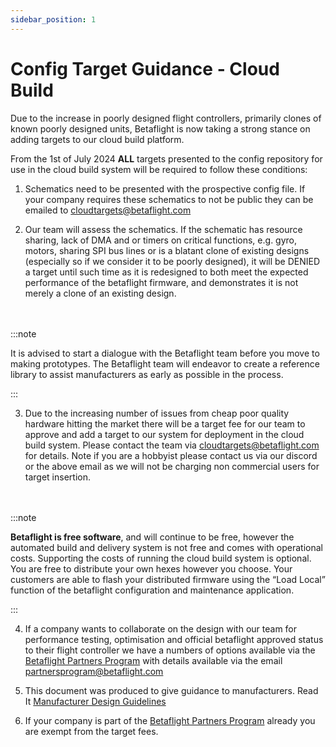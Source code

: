 ```yaml
---
sidebar_position: 1
---
```


# Config Target Guidance - Cloud Build

Due to the increase in poorly designed flight controllers, primarily clones of known poorly designed units, Betaflight is now taking a strong stance on adding targets to our cloud build platform.

From the 1st of July 2024 **ALL** targets presented to the config repository for use in the cloud build system will be required to follow these conditions:


1. Schematics need to be presented with the prospective config file. If your company requires these schematics to not be public they can be emailed to [cloudtargets@betaflight.com](mailto:cloudtargets@betaflight.com)


2. Our team will assess the schematics. If the schematic has resource sharing, lack of DMA and or timers on critical functions, e.g. gyro, motors, sharing SPI bus lines or is a blatant clone of existing designs (especially so if we consider it to be poorly designed), it will be DENIED a target until such time as it is redesigned to both meet the expected performance of the betaflight firmware, and demonstrates it is not merely a clone of an existing design.

<br />
<br />
:::note

It is advised to start a dialogue with the Betaflight team before you move to making prototypes. The Betaflight team will endeavor to create a reference library to assist manufacturers as early as possible in the process.

:::

3. Due to the increasing number of issues from cheap poor quality hardware hitting the market there will be a target fee for our team to approve and add a target to our system for deployment in the cloud build system. Please contact the team via cloudtargets@betaflight.com for details. Note if you are a hobbyist please contact us via our discord or the above email as we will not be charging non commercial users for target insertion.


<br />
<br />
:::note

**Betaflight is free software**, and will continue to be free, however the automated build and delivery system is not free and comes with operational costs. Supporting the costs of running the cloud build system is optional. You are free to distribute your own hexes however you choose. Your customers are able to flash your distributed firmware using the “Load Local” function of the betaflight configuration and maintenance application.

:::

4. If a company wants to collaborate on the design with our team for performance testing, optimisation  and official betaflight approved status to their flight controller we have a numbers of options available via the [Betaflight Partners Program](https://betaflight.com/docs/sponsors/partners) with details available via the email [partnersprogram@betaflight.com](mailto:partnersprogram@betaflight.com)


5. This document was produced to give guidance to manufacturers. Read It [Manufacturer Design Guidelines](https://betaflight.com/docs/development/manufacturer/manufacturer-design-guidelines)


6. If your company is part of the [Betaflight Partners Program](https://betaflight.com/docs/sponsors/partners) already you are exempt from the target fees.
